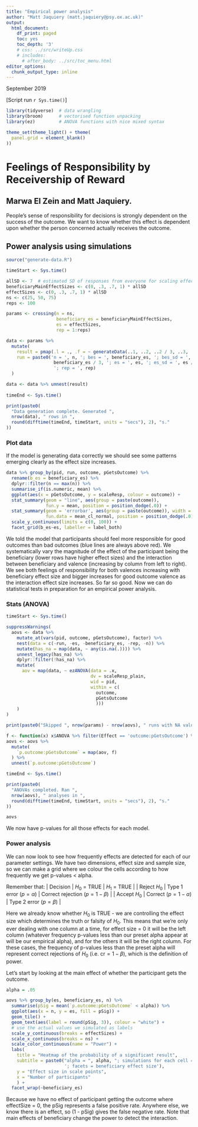 ```yaml
---
title: "Empirical power analysis"
author: "Matt Jaquiery (matt.jaquiery@psy.ox.ac.uk)"
output:
  html_document:
    df_print: paged
    toc: yes
    toc_depth: '3'
    # css: ../src/writeUp.css
    # includes:
      # after_body: ../src/toc_menu.html
editor_options:
  chunk_output_type: inline
---
```


September 2019

[Script run `r Sys.time()`]

```r

library(tidyverse)  # data wrangling
library(broom)      # vectorised function unpacking
library(ez)         # ANOVA functions with nice mixed syntax

theme_set(theme_light() + theme(
  panel.grid = element_blank()
))

```

# Feelings of Responsibility by Receivership of Reward
## Marwa El Zein and Matt Jaquiery. 

People’s sense of responsibility for decisions is strongly dependent on the success of the outcome. We want to know whether this effect is dependent upon whether the person concerned actually receives the outcome.

## Power analysis using simulations

```r
source("generate-data.R")

timeStart <- Sys.time()

allSD <- 7  # estimated SD of responses from everyone for scaling effect sizes
beneficiaryMainEffectSizes <- c(0, .3, .7, 1) * allSD
effectSizes <- c(0, .3, .7, 1) * allSD
ns <- c(25, 50, 75)
reps <- 100

params <- crossing(n = ns,
                   beneficiary_es = beneficiaryMainEffectSizes,
                   es = effectSizes,
                   rep = 1:reps)

data <- params %>%
  mutate(
    result = pmap(.l = ., .f = ~ generateData(..1, ..2, ..2 / 3, ..3, ..3 / 3)),
    run = paste0('n = ', n, '; bes = ', beneficiary_es, '; bes_sd = ',
                  beneficiary_es / 3, '; es = ', es, '; es_sd = ', es / 3, 
                  '; rep = ', rep)
  )

data <- data %>% unnest(result)
  
timeEnd <- Sys.time()

print(paste0(
  "Data generation complete. Generated ",
  nrow(data), " rows in ",
  round(difftime(timeEnd, timeStart, units = "secs"), 2), "s."
))

```

### Plot data

If the model is generating data correctly we should see some patterns emerging clearly as the effect size increases.

```r

data %>% group_by(pid, run, outcome, pGetsOutcome) %>%
  rename(b_es = beneficiary_es) %>%
  dplyr::filter(n == max(n)) %>%
  summarise_if(is.numeric, mean) %>%
  ggplot(aes(x = pGetsOutcome, y = scaleResp, colour = outcome)) +
  stat_summary(geom = "line", aes(group = paste(outcome)), 
               fun.y = mean, position = position_dodge(.0)) +
  stat_summary(geom = 'errorbar', aes(group = paste(outcome)), width = 0,
               fun.data = mean_cl_normal, position = position_dodge(.0)) + 
  scale_y_continuous(limits = c(0, 100)) +
  facet_grid(b_es~es, labeller = label_both) 

```

We told the model that participants should feel more responsible for good outcomes than bad outcomes (blue lines are always above red). We systematically vary the magnitude of the effect of the participant being the beneficiary (lower rows have higher effect sizes) and the interaction between beneficiary and valence (increasing by column from left to right). We see both feelings of responsibility for both valences increasing with beneficiary effect size and bigger increases for good outcome valence as the interaction effect size increases. So far so good. Now we can do statistical tests in preparation for an empirical power analysis. 

### Stats (ANOVA)

```r
timeStart <- Sys.time()

suppressWarnings(
  aovs <- data %>%
    mutate_at(vars(pid, outcome, pGetsOutcome), factor) %>%
    nest(data = c(-run, -es, -beneficiary_es, -rep, -n)) %>%
    mutate(has_na = map(data, ~ any(is.na(.)))) %>%
    unnest_legacy(has_na) %>%
    dplyr::filter(!has_na) %>%
    mutate(
      aov = map(data, ~ ezANOVA(data = .x,
                                dv = scaleResp_plain,
                                wid = pid,
                                within = c(
                                  outcome,
                                  pGetsOutcome
                                  )))
    )
)

print(paste0("Skipped ", nrow(params) - nrow(aovs), " runs with NA values."))

f <- function(x) x$ANOVA %>% filter(Effect == 'outcome:pGetsOutcome') %>% .$p
aovs <- aovs %>%
  mutate(
    `p.outcome:pGetsOutcome` = map(aov, f)
  ) %>% 
  unnest(`p.outcome:pGetsOutcome`)

timeEnd <- Sys.time()

print(paste0(
  "ANOVAs completed. Ran ",
  nrow(aovs), " analyses in ",
  round(difftime(timeEnd, timeStart, units = "secs"), 2), "s."
))

aovs

```

We now have p-values for all those effects for each model. 

### Power analysis

We can now look to see how frequently effects are detected for each of our parameter settings. We have two dimensions, effect size and sample size, so we can make a grid where we colour the cells according to how frequently we get p-values < alpha.

Remember that:
| Decision | $H_0$ = TRUE | $H_1$ = TRUE |
| Reject $H_0$ | Type 1 error ($p = \alpha$) | Correct rejection ($p = 1 - \beta$) |
| Accept $H_0$ | Correct ($p = 1 - \alpha$) | Type 2 error ($p = \beta$) |

Here we already know whether $H_0$ is TRUE - we are controlling the effect size which determines the truth or falsity of $H_0$. This means that we're only ever dealing with one column at a time, for effect size = 0 it will be the left column (whatever frequency p-values less than our preset alpha appear at will be our empirical alpha), and for the others it will be the right column. For these cases, the frequency of p-values less than the preset alpha will represent correct rejections of $H_0$ (i.e. $\text{cr} = 1 - \beta$), which is the definition of power.

Let's start by looking at the main effect of whether the participant gets the outcome.

```r

alpha = .05

aovs %>% group_by(es, beneficiary_es, n) %>%
  summarise(pSig = mean(`p.outcome:pGetsOutcome` < alpha)) %>%
  ggplot(aes(x = n, y = es, fill = pSig)) +
  geom_tile() +
  geom_text(aes(label = round(pSig, 3)), colour = "white") +
  # use the actual values we simulated as labels
  scale_y_continuous(breaks = effectSizes) +
  scale_x_continuous(breaks = ns) +
  scale_color_continuous(name = "Power") +
  labs(
    title = "Heatmap of the probability of a significant result",
    subtitle = paste0("alpha = ", alpha, "; simulations for each cell = ", reps,
                      '; facets = beneficiary effect size'),
    y = "Effect size in scale points",
    x = "Number of participants"
    ) +
  facet_wrap(~beneficiary_es)

```

Because we have no effect of participant getting the outcome where effectSize = 0, the pSig represents a false positive rate. Anywhere else, we know there is an effect, so (1 - pSig) gives the false negative rate. Note that main effects of beneficiary change the power to detect the interaction.
